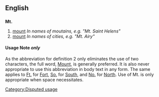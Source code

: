 ==English==

==={{Abbreviation}}===
'''Mt.'''
# [[mount]] ''In names of moutains, e.g. "Mt. Saint Helens"''
# [[mount]] ''In names of cities, e.g. "Mt. Airy"''

====Usage Note ''{{UK}} only''====
As the abbreviation for definition 2 only eliminates the use of two characters, the full word, [[Mount]], is generally preferred.  It is also never appropriate to use this abbreviation in body text in any form.  The same applies to [[Ft.]] for [[Fort]], [[So.]] for [[South]], and [[No.]] for [[North]].  Use of Mt. is only appropriate when space necessitates.

[[Category:Disputed usage]]